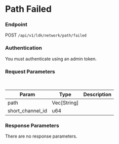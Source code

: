 # Path Failed



### Endpoint

POST `/api/v1/ldk/network/path/failed`

### Authentication

You must authenticate using an admin token.


### Request Parameters

<br/>

| Param | Type | Description |
| ----- | ---- | ----------- |
| path | Vec[String] | |
| short_channel_id | u64 | |



### Response Parameters

There are no response parameters.

